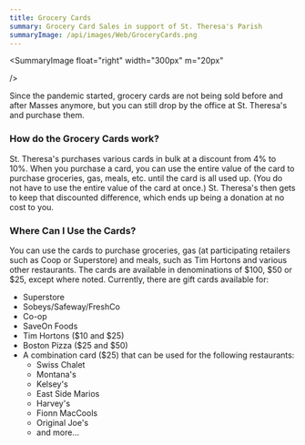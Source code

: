 ```yaml
---
title: Grocery Cards
summary: Grocery Card Sales in support of St. Theresa's Parish
summaryImage: /api/images/Web/GroceryCards.png
---
```


<SummaryImage
  float="right"
  width="300px"
  m="20px"
  
/>

Since the pandemic started, grocery cards are not being sold before and after Masses
anymore, but you can still drop by the office at St. Theresa's and purchase them.

### How do the Grocery Cards work?

St. Theresa's purchases various cards in bulk at a discount from 4% to 10%. When you purchase a card, you can use the entire value of the card
to purchase groceries, gas, meals, etc. until the card is all used up. (You do not have to use the entire value of the card at once.)
St. Theresa's then gets to keep that discounted difference, which ends up being a donation at no cost to you.

### Where Can I Use the Cards?

You can use the cards to purchase groceries, gas (at participating retailers such as Coop or Superstore) and meals, such as Tim Hortons and various other restaurants.
The cards are available in denominations of $100, $50 or $25, except where noted. Currently, there are gift cards available for:

- Superstore
- Sobeys/Safeway/FreshCo
- Co-op
- SaveOn Foods
- Tim Hortons ($10 and $25)
- Boston Pizza ($25 and $50)
- A combination card ($25) that can be used for the following restaurants:
  - Swiss Chalet
  - Montana's
  - Kelsey's
  - East Side Marios
  - Harvey's
  - Fionn MacCools
  - Original Joe's
  - and more...
